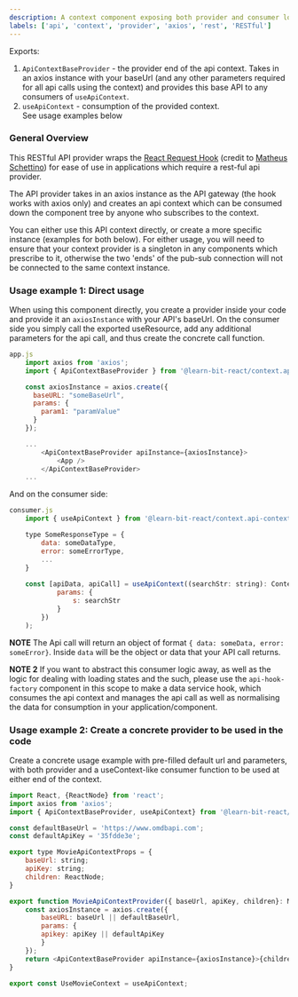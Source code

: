 ```yaml
---
description: A context component exposing both provider and consumer logic for an api base context an app that wishes to use the react-request-hook api provider
labels: ['api', 'context', 'provider', 'axios', 'rest', 'RESTful']
---
```


Exports:  
1. `ApiContextBaseProvider` - the provider end of the api context. Takes in an axios instance with your baseUrl (and any other parameters required for all api calls using the context)
and provides this base API to any consumers of `useApiContext`.  
1. `useApiContext` - consumption of the provided context.   
See usage examples below

### General Overview
This RESTful API provider wraps the [React Request Hook](https://github.com/schettino/react-request-hook) (credit to [Matheus Schettino](https://github.com/schettino))
for ease of use in applications which require a rest-ful api provider.

The API provider takes in an axios instance as the API gateway (the hook works with axios only) and creates an api context which can be consumed 
down the component tree by anyone who subscribes to the context. 

You can either use this API context directly, or create a more specific instance (examples for both below). For either usage, you will need to ensure that your context provider is a singleton
in any components which prescribe to it, otherwise the two 'ends' of the pub-sub connection will not be connected to the same context instance.

### Usage example 1: Direct usage

When using this component directly, you create a provider inside your code and provide it an `axiosInstance` with your API's baseUrl. On the consumer side
you simply call the exported useResource, add any additional parameters for the api call, and thus create the concrete call function.

``` js title="provider for direct usage"
app.js
    import axios from 'axios';
    import { ApiContextBaseProvider } from '@learn-bit-react/context.api-context-base';

    const axiosInstance = axios.create({
      baseURL: "someBaseUrl",
      params: {
        param1: "paramValue"
      }
    });

    ...
        <ApiContextBaseProvider apiInstance={axiosInstance}>
            <App />
        </ApiContextBaseProvider>
    ...
```

And on the consumer side:
``` js title="context consumer side"
consumer.js
    import { useApiContext } from '@learn-bit-react/context.api-context-base';

    type SomeResponseType = {
        data: someDataType,
        error: someErrorType,
        ...
    }
    
    const [apiData, apiCall] = useApiContext((searchStr: string): ContextResource<SomeResponseType> => ({
            params: {
                s: searchStr
            }
        })
    );
```

**NOTE** The Api call will return an object of format `{ data: someData, error: someError}`. Inside `data` will be the object or data that your API call returns.  

**NOTE 2** If you want to abstract this consumer logic away, as well as the logic for dealing with loading states and the such, please use the `api-hook-factory` component in this scope to make a 
data service hook, which consumes the api context and manages the api call as well as normalising the data for consumption in your application/component.


### Usage example 2: Create a concrete provider to be used in the code

Create a concrete usage example with pre-filled default url and parameters, with both provider and a useContext-like consumer function to be used at either end of the context.

``` js title=""
import React, {ReactNode} from 'react';
import axios from 'axios';
import { ApiContextBaseProvider, useApiContext} from '@learn-bit-react/context.api-context-base';

const defaultBaseUrl = 'https://www.omdbapi.com';
const defaultApiKey = '35fdde3e';

export type MovieApiContextProps = {
    baseUrl: string;
    apiKey: string;
    children: ReactNode;
}

export function MovieApiContextProvider({ baseUrl, apiKey, children}: MovieApiContextProps){
    const axiosInstance = axios.create({
        baseURL: baseUrl || defaultBaseUrl,
        params: {
        apikey: apiKey || defaultApiKey
        }
    });
    return <ApiContextBaseProvider apiInstance={axiosInstance}>{children}</ApiContextBaseProvider>
}

export const UseMovieContext = useApiContext;

```


